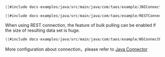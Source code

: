 ```java title="Native Connection"
{{#include docs-examples/java/src/main/java/com/taos/example/JNIConnectExample.java}}
```

```java title="REST Connection"
{{#include docs-examples/java/src/main/java/com/taos/example/RESTConnectExample.java:main}}
```

When using REST connection, the feature of bulk pulling can be enabled if the size of resulting data set is huge.

```java title="Enable Bulk Pulling" {4}
{{#include docs-examples/java/src/main/java/com/taos/example/WSConnectExample.java:main}}
```

More configuration about connection，please refer to [Java Connector](/reference/connector/java)
